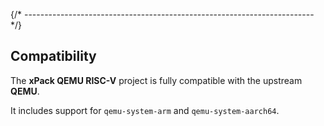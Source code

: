 
{/* ------------------------------------------------------------------------ */}

## Compatibility

The **xPack QEMU RISC-V** project is fully compatible with the upstream
**QEMU**.

It includes support for `qemu-system-arm` and `qemu-system-aarch64`.
